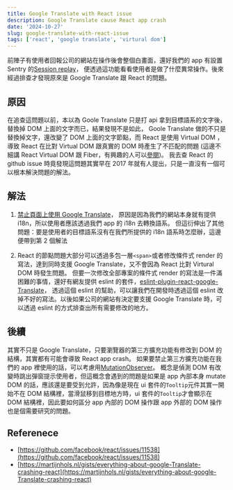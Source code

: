 ```yaml
---
title: Google Translate with React issue
description: Google Translate cause React app crash
date: '2024-10-27'
slug: google-translate-with-react-issue
tags: ['react', 'google translate', 'virtural dom']
---
```


前陣子有使用者回報公司的網站在操作後會整個白畫面，還好我們的 app 有設置 Sentry 的[Session replay](https://docs.sentry.io/product/explore/session-replay/web/)，
便透過這功能看看使用者是做了什麼異常操作。後來經過排查才發現原來是 Google Translate 跟 React 的問題。

## 原因

在追查這問題以前，本以為 Goole Translate 只是打 api 拿到目標語系的文字後，替換掉 DOM 上面的文字而已，結果發現不是如此，
Goole Translate 做的不只是替換掉文字，還改變了 DOM 上面的文字節點，而 React 是使用 Virtual DOM ，
導致 React 在比對 Virtual DOM 跟真實的 DOM 時產生了不匹配的問題 (這邊不細講 React Virtual DOM 跟 Fiber，有興趣的人可以[參閱](https://legacy.reactjs.org/docs/faq-internals.html))。
我去查 React 的 github issue 時竟發現這問題其實早在 2017 年就有人提出，只是一直沒有一個可以根本解決問題的解法。

## 解法

1. [禁止頁面上使用 Google Translate](https://github.com/facebook/react/issues/11538#issuecomment-350110297)，
   原因是因為我們的網站本身就有提供 i18n，所以使用者應該透過我們 app 的 i18n 去轉換語系。
   但這衍伸出了其他問題：要是使用者的目標語系沒有在我們所提供的 i18n 語系時怎麼辦，這邊便帶到第 2 個解法

2. React 的節點問題大部分可以透過多包一層`<span>`或者修改條件式 render 的寫法，達到同時支援 Google Translate，又不會因為 React 比對 Virtural DOM 時發生問題。
   但要一次修改全部專案的條件式 render 的寫法是一件滿困難的事情，還好有網友提供 eslint 的套件，[eslint-plugin-react-google-Translate](https://github.com/getcouped/eslint-plugin-react-google-Translate)，
   透過這個 eslint 的幫助，可以讓我們在開發時透過這個 eslint 改掉不好的寫法。以後如果公司的網站有決定要支援 Google Translate 時，可以透過 eslint 的方式排查出所有需要修改的地方。

## 後續

其實不只是 Google Translate，只要瀏覽器的第三方擴充功能有修改到 DOM 的結構，其實都有可能會導致 React app crash。
如果要禁止第三方擴充功能在我們的 app 裡使用的話，可以考慮用[MutationObserver](https://developer.mozilla.org/en-US/docs/Web/API/MutationObserver)。
概念是偵測 DOM 有改變時跳出彈窗提示使用者，但這概念會遇到的問題是如果是 app 內部本身 mutate DOM 的話，應該還是要受到允許，因為像是現在 ui 套件的`Tooltip`元件其實一開始不在 DOM 結構裡，當滑鼠移到目標地方時，ui 套件的`Tooltip`才會顯示在 DOM 結構裡，因此要如何區分 app 內部的 DOM 操作跟 app 外部的 DOM 操作也是個需要研究的問題。

## Referenece

- [https://github.com/facebook/react/issues/11538](https://github.com/facebook/react/issues/11538)
- [https://martijnhols.nl/gists/everything-about-google-Translate-crashing-react](https://martijnhols.nl/gists/everything-about-google-Translate-crashing-react)
